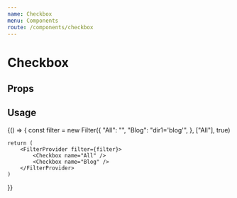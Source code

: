 ```yaml
---
name: Checkbox
menu: Components
route: /components/checkbox
---
```



# Checkbox

## Props
<PropsTable of={Checkbox} />

## Usage
<Playground>
{() => {
    const filter = new Filter({
        "All": "",
        "Blog": "dir1='blog'",
    }, ["All"], true)

    return (
        <FilterProvider filter={filter}>
            <Checkbox name="All" />
            <Checkbox name="Blog" />
        </FilterProvider>
    )
}}
</Playground>

